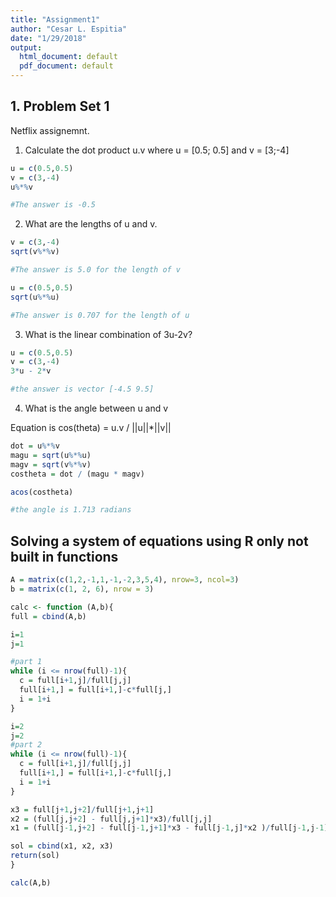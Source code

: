 ```yaml
---
title: "Assignment1"
author: "Cesar L. Espitia"
date: "1/29/2018"
output:
  html_document: default
  pdf_document: default
---
```


## 1. Problem Set 1

Netflix assignemnt.

1. Calculate the dot product u.v where u = [0.5; 0.5] and v = [3;-4]
```r
u = c(0.5,0.5)
v = c(3,-4)
u%*%v

#The answer is -0.5
```
2. What are the lengths of u and v.

```r
v = c(3,-4)
sqrt(v%*%v)

#The answer is 5.0 for the length of v

u = c(0.5,0.5)
sqrt(u%*%u)

#The answer is 0.707 for the length of u
```

3. What is the linear combination of 3u-2v?

```r
u = c(0.5,0.5)
v = c(3,-4)
3*u - 2*v

#the answer is vector [-4.5 9.5]
```

4. What is the angle between u and v

Equation is cos(theta) = u.v / ||u||*||v||

```r
dot = u%*%v
magu = sqrt(u%*%u)
magv = sqrt(v%*%v)
costheta = dot / (magu * magv)

acos(costheta)

#the angle is 1.713 radians
```

## Solving a system of equations using R only not built in functions

```r
A = matrix(c(1,2,-1,1,-1,-2,3,5,4), nrow=3, ncol=3)
b = matrix(c(1, 2, 6), nrow = 3)

calc <- function (A,b){
full = cbind(A,b)

i=1
j=1

#part 1
while (i <= nrow(full)-1){
  c = full[i+1,j]/full[j,j]
  full[i+1,] = full[i+1,]-c*full[j,]
  i = 1+i
}

i=2
j=2
#part 2
while (i <= nrow(full)-1){
  c = full[i+1,j]/full[j,j]
  full[i+1,] = full[i+1,]-c*full[j,]
  i = 1+i
}

x3 = full[j+1,j+2]/full[j+1,j+1]
x2 = (full[j,j+2] - full[j,j+1]*x3)/full[j,j]
x1 = (full[j-1,j+2] - full[j-1,j+1]*x3 - full[j-1,j]*x2 )/full[j-1,j-1]

sol = cbind(x1, x2, x3)
return(sol)
}

calc(A,b)
```

